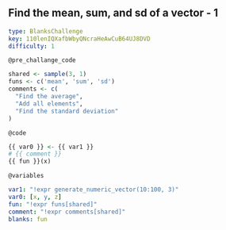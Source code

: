 ## Find the mean, sum, and sd of a vector - 1
 
```yaml
type: BlanksChallenge 
key: 110lenIQXafbWbyQNcraHeAwCuB64UJ8DVD 
difficulty: 1
```

`@pre_challange_code`

```r
shared <- sample(3, 1)
funs <- c('mean', 'sum', 'sd')
comments <- c(
  "Find the average",
  "Add all elements",
  "Find the standard deviation"
)
```

`@code`

```r
{{ var0 }} <- {{ var1 }}
# {{ comment }}
{{ fun }}(x)
```

`@variables`

```yaml
var1: "!expr generate_numeric_vector(10:100, 3)"
var0: [x, y, z]
fun: "!expr funs[shared]"
comment: "!expr comments[shared]"
blanks: fun
```
